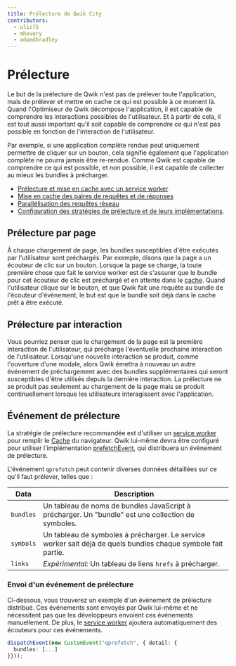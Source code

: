 ```yaml
---
title: Prélecture de Qwik City
contributors:
  - ulic75
  - mhevery
  - adamdbradley
---
```


# Prélecture

Le but de la prélecture de Qwik n'est pas de prélever toute l'application, mais de prélever et mettre en cache ce qui est possible à ce moment là. Quand l'Optimiseur de Qwik décompose l'application, il est capable de comprendre les interactions possibles de l'utilisateur. Et à partir de cela, il est tout aussi important qu'il soit capable de comprendre ce qui n'est pas possible en fonction de l'interaction de l'utilisateur.

Par exemple, si une application complète rendue peut uniquement permettre de cliquer sur un bouton, cela signifie également que l'application complète ne pourra jamais être re-rendue. Comme Qwik est capable de comprendre ce qui est possible, et _non_ possible, il est capable de collecter au mieux les bundles à précharger.

- [Prélecture et mise en cache avec un service worker](../service-worker-prefetching/index.mdx)
- [Mise en cache des paires de requêtes et de réponses](../request-response-cache/index.mdx)
- [Parallélisation des requêtes réseau](../parallelizing-network-requests/index.mdx)
- [Configuration des stratégies de prélecture et de leurs implémentations](../../../docs/advanced/prefetching/index.mdx).

## Prélecture par page

À chaque chargement de page, les bundles susceptibles d'être exécutés par l'utilisateur sont préchargés. Par exemple, disons que la page a un écouteur de clic sur un bouton. Lorsque la page se charge, la toute première chose que fait le service worker est de s'assurer que le bundle pour cet écouteur de clic est préchargé et en attente dans le [cache](../request-response-cache/index.mdx). Quand l'utilisateur clique sur le bouton, et que Qwik fait une requête au bundle de l'écouteur d'évènement, le but est que le bundle soit déjà dans le cache prêt à être exécuté.

## Prélecture par interaction

Vous pourriez penser que le chargement de la page est la première interaction de l'utilisateur, qui précharge l'éventuelle prochaine interaction de l'utilisateur. Lorsqu'une nouvelle interaction se produit, comme l'ouverture d'une modale, alors Qwik émettra à nouveau un autre événement de préchargement avec des bundles supplémentaires qui seront susceptibles d'être utilisés depuis la dernière interaction. La prélecture ne se produit pas seulement au chargement de la page mais se produit continuellement lorsque les utilisateurs interagissent avec l'application.

## Événement de prélecture

La stratégie de prélecture recommandée est d'utiliser un [service worker](../service-worker-prefetching/index.mdx) pour remplir le [Cache](https://developer.mozilla.org/fr/docs/Web/API/Cache) du navigateur. Qwik lui-même devra être configuré pour utiliser l'implémentation [prefetchEvent](../../../docs/advanced/prefetching/index.mdx), qui distribuera un évènement de prélecture.

L'événement `qprefetch` peut contenir diverses données détaillées sur ce qu'il faut prélever, telles que :

| Data      | Description                                                                                                      |
| --------- | ---------------------------------------------------------------------------------------------------------------- |
| `bundles` | Un tableau de noms de bundles JavaScript à précharger. Un "bundle" est une collection de symboles.               |
| `symbols` | Un tableau de symboles à précharger. Le service worker sait déjà de quels bundles chaque symbole fait partie. |
| `links`   | _Expérimental:_ Un tableau de liens `hrefs` à précharger.                                                        |

### Envoi d'un événement de prélecture

Ci-dessous, vous trouverez un exemple d'un événement de prélecture distribué. Ces événements sont envoyés par Qwik lui-même et ne nécessitent pas que les développeurs envoient ces événements manuellement. De plus, le [service worker](../service-worker-prefetching/index.mdx) ajoutera automatiquement des écouteurs pour ces événements.

```ts
dispatchEvent(new CustomEvent("qprefetch", { detail: {
  bundles: [...]
}}));
```
